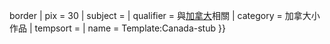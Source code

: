 {{asbox
| image     = Flag of Canada.svg{{!}}border
| pix       = 30
| subject   = 
| qualifier = 與[[加拿大]]相關
| category  = 加拿大小作品
| tempsort  =  
| name      = Template:Canada-stub
}}<noinclude>
</noinclude>